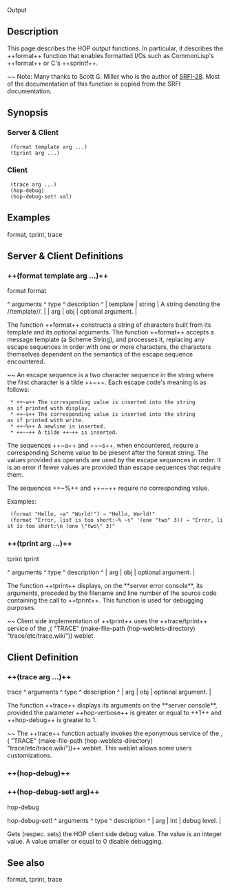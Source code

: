 <doc> Output

== Description ==

This page describes the HOP output functions. In particular, it
describes the ++format++ function that enables formatted I/Os such as
CommonLisp's ++format++ or C's ++sprintf++.

~~ Note: Many thanks to Scott G. Miller who is the author of
[[http://srfi.schemers.org/srfi-28|SRFI-28]]. Most of the
documentation of this function is copied from the SRFI documentation.

== Synopsis ==

=== Server & Client ===

  (format template arg ...)
  (tprint arg ...)

=== Client ===

  (trace arg ...)
  (hop-debug)
  (hop-debug-set! val)


== Examples ==

<example>format, tprint, trace</example>

== Server & Client Definitions ==
<server>
<client>

=== ++(format template arg ...)++ ===
<procedure> format
<function> format

<arguments>
^  arguments  ^   type   ^   description                                   ^
| template    |  string  | A string denoting the //template//.             |
| arg         |  obj     | optional argument.                              |
</arguments>

The function ++format++ constructs a string of characters built
from its template and its optional arguments. The function ++format++
accepts a message template (a Scheme String), and processes it,
replacing any escape sequences in order with one or more characters,
the characters themselves dependent on the semantics of the escape
sequence encountered.

~~ An escape sequence is a two character sequence in the string where the
first character is a tilde ++~++. Each escape code's meaning is as
follows:

  * ++~a++ The corresponding value is inserted into the string 
 as if printed with display.
  * ++~s++ The corresponding value is inserted into the string 
 as if printed with write.
  * ++~%++ A newline is inserted.
  * ++~~++ A tilde ++~++ is inserted.

The sequences ++~a++ and ++~s++, when encountered, require a corresponding
Scheme value to be present after the format string. The values
provided as operands are used by the escape sequences in order. It is
an error if fewer values are provided than escape sequences that
require them.

The sequences ++~%++ and ++~~++ require no corresponding value.

Examples:

  (format "Hello, ~a" "World!") &#8658; "Hello, World!"
  (format "Error, list is too short:~% ~s" '(one "two" 3)) &#8658; "Error, list is too short:\n (one \"two\" 3)"

</function>
</procedure>

=== ++(tprint arg ...)++ ===
<procedure> tprint
<function> tprint

<arguments>
^  arguments  ^   type   ^   description                                   ^
| arg         |  obj     | optional argument.                              |
</arguments>

The function ++tprint++ displays, on the **server error console**, its
arguments, preceded by the filename and line number of the source code
containing the call to ++tprint++. This function is used for debugging
purposes.  

</function> 
</procedure>

~~ Client side implementation of ++tprint++ uses the ++trace/tprint++
service of the 
,(<WEBLETREF> "TRACE" (make-file-path (hop-weblets-directory) "trace/etc/trace.wiki")) weblet.

</client>
</server>

== Client Definition ==
<client>

=== ++(trace arg ...)++ ===
<procedure> trace
<arguments>
^  arguments  ^   type   ^   description                                   ^
| arg         |  obj     | optional argument.                              |
</arguments>

The function ++trace++ displays its arguments on the **server console**, 
provided the parameter ++hop-verbose++ is greater or equal to ++1++ and
++hop-debug++ is greater to 1. 

~~ The ++trace++ function actually invokes the eponymous service of
the ,(<WEBLETREF> "TRACE" (make-file-path (hop-weblets-directory) "trace/etc/trace.wiki"))++ weblet. This weblet allows some users customizations.
</procedure>

=== ++(hop-debug)++ ===
=== ++(hop-debug-set! arg)++ ===
<procedure> hop-debug
<procedure> hop-debug-set!
<arguments>
^  arguments  ^   type   ^   description   ^
| arg         |  int     | debug level.   |
</arguments>

Gets (respec. sets) the HOP client side debug value. The value is an integer
value. A value smaller or equal to 0 disable debugging.
</procedure>
</procedure>
</client>

== See also ==
<see-also>format, tprint, trace</see-also>

</doc>
